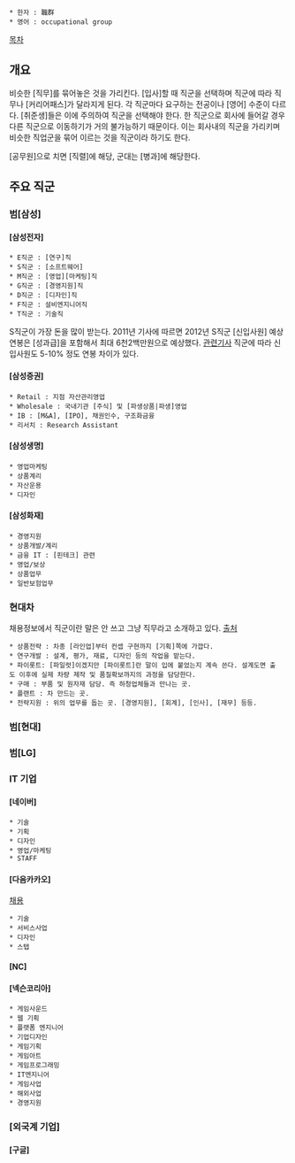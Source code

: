  * 한자 : 職群
 * 영어 : occupational group 

[[목차]]
== 개요 ==
비슷한 [직무]를 묶어놓은 것을 가리킨다. [입사]할 때 직군을 선택하며 직군에 따라 직무나 [커리어패스]가 달라지게 된다. 각 직군마다 요구하는 전공이나 [영어] 수준이 다르다. [취준생]들은 이에 주의하여 직군을 선택해야 한다. 한 직군으로 회사에 들어갈 경우 다른 직군으로 이동하기가 거의 불가능하기 때문이다. 이는 회사내의 직군을 가리키며 비슷한 직업군을 묶어 이르는 것을 직군이라 하기도 한다.

[공무원]으로 치면 [직렬]에 해당, 군대는 [병과]에 해당한다.
== 주요 직군 ==
=== 범[삼성] ===
==== [삼성전자] ====
 * E직군 : [연구]직
 * S직군 : [소프트웨어]
 * M직군 : [영업][마케팅]직
 * G직군 : [경영지원]직
 * D직군 : [디자인]직
 * F직군 : 설비엔지니어직
 * T직군 : 기술직

S직군이 가장 돈을 많이 받는다. 2011년 기사에 따르면 2012년 S직군 [신입사원] 예상 연봉은 [성과급]을 포함해서 최대 6천2백만원으로 예상했다. [http://news.mt.co.kr/view/mtview.php?no=2011101914284450417&type=1&outlink=2&EVEC 관련기사] 직군에 따라 신입사원도 5-10% 정도 연봉 차이가 있다.
==== [삼성증권] ====
 * Retail : 지점 자산관리영업
 * Wholesale : 국내기관 [주식] 및 [파생상품|파생]영업
 * IB : [M&A], [IPO], 채권인수, 구조화금융
 * 리서치 : Research Assistant

==== [삼성생명] ====
 * 영업마케팅
 * 상품계리
 * 자산운용
 * 디자인

==== [삼성화재] ====
 * 경영지원
 * 상품개발/계리
 * 금융 IT : [핀테크] 관련
 * 영업/보상
 * 상품업무
 * 일반보험업무

=== 현대차 ===
채용정보에서 직군이란 말은 안 쓰고 그냥 직무라고 소개하고 있다. [http://recruit.hyundai.com/index.jsp 출처]

 * 상품전략 : 차종 [라인업]부터 컨셉 구현까지 [기획]쪽에 가깝다.
 * 연구개발 : 설계, 평가, 재료, 디자인 등의 작업을 맡는다.
 * 파이롯트: [파일럿]이겠지만 [파이롯트]란 말이 입에 붙었는지 계속 쓴다. 설계도면 출도 이후에 실제 차량 제작 및 품질확보까지의 과정을 담당한다.
 * 구매 : 부품 및 원자재 담당. 즉 하청업체들과 만나는 곳.
 * 플랜트 : 차 만드는 곳.
 * 전략지원 : 위의 업무를 돕는 곳. [경영지원], [회계], [인사], [재무] 등등.
=== 범[현대] ===

=== 범[LG] ===
=== IT 기업 ===
==== [네이버] ====
 * 기술
 * 기획
 * 디자인
 * 영업/마케팅
 * STAFF

==== [다음카카오] ====
[http://www.daumkakao.com/recruit/currentOpportunities 채용]

 * 기술
 * 서비스사업
 * 디자인
 * 스탭

==== [NC] ====
==== [넥슨코리아] ====
 * 게임사운드
 * 웹 기획
 * 플랫폼 엔지니어
 * 기업디자인
 * 게임기획
 * 게임아트
 * 게임프로그래밍
 * IT엔지니어
 * 게임사업
 * 해외사업
 * 경영지원
=== [외국계 기업] ===
==== [구글] ====
